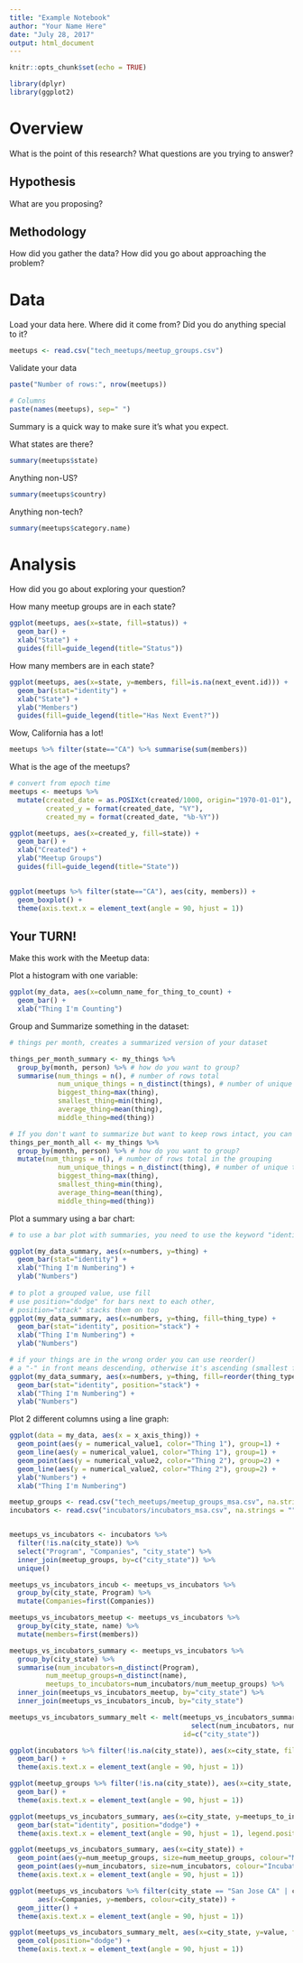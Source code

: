 ```yaml
---
title: "Example Notebook"
author: "Your Name Here"
date: "July 28, 2017"
output: html_document
---
```


```r
knitr::opts_chunk$set(echo = TRUE)

library(dplyr)
library(ggplot2)
```

# Overview

What is the point of this research? What questions are you trying to answer?

## Hypothesis

What are you proposing?

## Methodology

How did you gather the data? How did you go about approaching the problem?

# Data

Load your data here. Where did it come from? Did you do anything special to it?

```r
meetups <- read.csv("tech_meetups/meetup_groups.csv")
```

Validate your data
```r

paste("Number of rows:", nrow(meetups))

# Columns
paste(names(meetups), sep=" ")
```

Summary is a quick way to make sure it's what you expect.

What states are there?
```r
summary(meetups$state)
```

Anything non-US?
```r
summary(meetups$country)
```

Anything non-tech?
```r
summary(meetups$category.name)
```

# Analysis

How did you go about exploring your question?

How many meetup groups are in each state?

```r
ggplot(meetups, aes(x=state, fill=status)) +
  geom_bar() +
  xlab("State") +
  guides(fill=guide_legend(title="Status"))
```

How many members are in each state?

```r
ggplot(meetups, aes(x=state, y=members, fill=is.na(next_event.id))) +
  geom_bar(stat="identity") +
  xlab("State") +
  ylab("Members")
  guides(fill=guide_legend(title="Has Next Event?"))
```

Wow, California has a lot!

```r
meetups %>% filter(state=="CA") %>% summarise(sum(members))
```

What is the age of the meetups?

```r
# convert from epoch time
meetups <- meetups %>%
  mutate(created_date = as.POSIXct(created/1000, origin="1970-01-01"),
         created_y = format(created_date, "%Y"),
         created_my = format(created_date, "%b-%Y"))
```


```r
ggplot(meetups, aes(x=created_y, fill=state)) +
  geom_bar() +
  xlab("Created") +
  ylab("Meetup Groups")
  guides(fill=guide_legend(title="State"))
  
```


```r
ggplot(meetups %>% filter(state=="CA"), aes(city, members)) +
  geom_boxplot() +
  theme(axis.text.x = element_text(angle = 90, hjust = 1))
```

## Your TURN!

Make this work with the Meetup data:

Plot a histogram with one variable:

```r
ggplot(my_data, aes(x=column_name_for_thing_to_count) +
  geom_bar() +
  xlab("Thing I'm Counting")
```

Group and Summarize something in the dataset:

```r
# things per month, creates a summarized version of your dataset

things_per_month_summary <- my_things %>%
  group_by(month, person) %>% # how do you want to group?
  summarise(num_things = n(), # number of rows total
			num_unique_things = n_distinct(things), # number of unique things (doesn't count repeats)
            biggest_thing=max(thing),
			smallest_thing=min(thing),
			average_thing=mean(thing),
			middle_thing=med(thing))

# If you don't want to summarize but want to keep rows intact, you can use "mutate" instead
things_per_month_all <- my_things %>%
  group_by(month, person) %>% # how do you want to group?
  mutate(num_things = n(), # number of rows total in the grouping
			num_unique_things = n_distinct(thing), # number of unique things (doesn't count repeats)
            biggest_thing=max(thing),
			smallest_thing=min(thing),
			average_thing=mean(thing),
			middle_thing=med(thing))
```

Plot a summary using a bar chart:

```r
# to use a bar plot with summaries, you need to use the keyword "identity"

ggplot(my_data_summary, aes(x=numbers, y=thing) +
  geom_bar(stat="identity") +
  xlab("Thing I'm Numbering") +
  ylab("Numbers")
	   
# to plot a grouped value, use fill
# use position="dodge" for bars next to each other, 
# position="stack" stacks them on top
ggplot(my_data_summary, aes(x=numbers, y=thing, fill=thing_type) +
  geom_bar(stat="identity", position="stack") +
  xlab("Thing I'm Numbering") +
  ylab("Numbers") 

# if your things are in the wrong order you can use reorder()
# a "-" in front means descending, otherwise it's ascending (smallest first)
ggplot(my_data_summary, aes(x=numbers, y=thing, fill=reorder(thing_type, -num_things)) +
  geom_bar(stat="identity", position="stack") +
  xlab("Thing I'm Numbering") +
  ylab("Numbers")  
```


Plot 2 different columns using a line graph:

```r
ggplot(data = my_data, aes(x = x_axis_thing)) +
  geom_point(aes(y = numerical_value1, color="Thing 1"), group=1) +
  geom_line(aes(y = numerical_value1, color="Thing 1"), group=1) +
  geom_point(aes(y = numerical_value2, color="Thing 2"), group=2) +
  geom_line(aes(y = numerical_value2, color="Thing 2"), group=2) +
  ylab("Numbers") +
  xlab("Thing I'm Numbering")
```


```r
meetup_groups <- read.csv("tech_meetups/meetup_groups_msa.csv", na.strings="", stringsAsFactors = FALSE)
incubators <- read.csv("incubators/incubators_msa.csv", na.strings = "", stringsAsFactors = FALSE)


meetups_vs_incubators <- incubators %>% 
  filter(!is.na(city_state)) %>%
  select("Program", "Companies", "city_state") %>% 
  inner_join(meetup_groups, by=c("city_state")) %>%
  unique()

meetups_vs_incubators_incub <- meetups_vs_incubators %>%
  group_by(city_state, Program) %>%
  mutate(Companies=first(Companies))

meetups_vs_incubators_meetup <- meetups_vs_incubators %>%
  group_by(city_state, name) %>%
  mutate(members=first(members))

meetups_vs_incubators_summary <- meetups_vs_incubators %>% 
  group_by(city_state) %>% 
  summarise(num_incubators=n_distinct(Program),
         num_meetup_groups=n_distinct(name),
         meetups_to_incubators=num_incubators/num_meetup_groups) %>%
  inner_join(meetups_vs_incubators_meetup, by="city_state") %>%
  inner_join(meetups_vs_incubators_incub, by="city_state")

meetups_vs_incubators_summary_melt <- melt(meetups_vs_incubators_summary %>% 
                                             select(num_incubators, num_meetup_groups, city_state), 
                                           id=c("city_state"))
```

```r
ggplot(incubators %>% filter(!is.na(city_state)), aes(x=city_state, fill=city)) +
  geom_bar() +
  theme(axis.text.x = element_text(angle = 90, hjust = 1))

ggplot(meetup_groups %>% filter(!is.na(city_state)), aes(x=city_state, fill=state)) +
  geom_bar() +
  theme(axis.text.x = element_text(angle = 90, hjust = 1))

ggplot(meetups_vs_incubators_summary, aes(x=city_state, y=meetups_to_incubators)) +
  geom_bar(stat="identity", position="dodge") +
  theme(axis.text.x = element_text(angle = 90, hjust = 1), legend.position="none")

ggplot(meetups_vs_incubators_summary, aes(x=city_state)) + 
  geom_point(aes(y=num_meetup_groups, size=num_meetup_groups, colour="Meetups")) +
  geom_point(aes(y=num_incubators, size=num_incubators, colour="Incubators")) +
  theme(axis.text.x = element_text(angle = 90, hjust = 1))

ggplot(meetups_vs_incubators %>% filter(city_state == "San Jose CA" | city_state == "San Francisco CA"), 
       aes(x=Companies, y=members, colour=city_state)) + 
  geom_jitter() +
  theme(axis.text.x = element_text(angle = 90, hjust = 1))

ggplot(meetups_vs_incubators_summary_melt, aes(x=city_state, y=value, fill=variable)) +
  geom_col(position="dodge") +
  theme(axis.text.x = element_text(angle = 90, hjust = 1))
```






